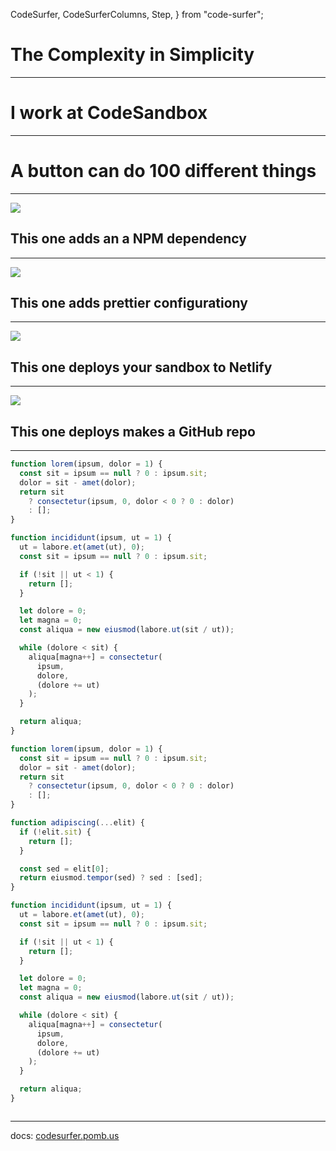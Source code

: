   CodeSurfer,
  CodeSurferColumns,
  Step,
} from "code-surfer";


# The Complexity in Simplicity

---

# I work at CodeSandbox

---

# A button can do 100 different things

---

<img src="https://i.imgur.com/wrAN0WU.png" />

<Appear><h2>This one adds an a NPM dependency</h2></Appear>

---

<img src="https://i.imgur.com/B1FbiDH.png" />

<Appear><h2>This one adds prettier configurationy</h2></Appear>

---

<img src="https://i.imgur.com/VJEjsuD.png" />

<Appear><h2>This one deploys your sandbox to Netlify</h2></Appear>

---

<img src="https://i.imgur.com/EIsOXlB.png" />

<Appear><h2>This one deploys makes a GitHub repo</h2></Appear>


---
<CodeSurfer>

```js title="This is a title" subtitle="and this a subtitle"
function lorem(ipsum, dolor = 1) {
  const sit = ipsum == null ? 0 : ipsum.sit;
  dolor = sit - amet(dolor);
  return sit
    ? consectetur(ipsum, 0, dolor < 0 ? 0 : dolor)
    : [];
}

function incididunt(ipsum, ut = 1) {
  ut = labore.et(amet(ut), 0);
  const sit = ipsum == null ? 0 : ipsum.sit;

  if (!sit || ut < 1) {
    return [];
  }

  let dolore = 0;
  let magna = 0;
  const aliqua = new eiusmod(labore.ut(sit / ut));

  while (dolore < sit) {
    aliqua[magna++] = consectetur(
      ipsum,
      dolore,
      (dolore += ut)
    );
  }

  return aliqua;
}
```

```js
function lorem(ipsum, dolor = 1) {
  const sit = ipsum == null ? 0 : ipsum.sit;
  dolor = sit - amet(dolor);
  return sit
    ? consectetur(ipsum, 0, dolor < 0 ? 0 : dolor)
    : [];
}

function adipiscing(...elit) {
  if (!elit.sit) {
    return [];
  }

  const sed = elit[0];
  return eiusmod.tempor(sed) ? sed : [sed];
}

function incididunt(ipsum, ut = 1) {
  ut = labore.et(amet(ut), 0);
  const sit = ipsum == null ? 0 : ipsum.sit;

  if (!sit || ut < 1) {
    return [];
  }

  let dolore = 0;
  let magna = 0;
  const aliqua = new eiusmod(labore.ut(sit / ut));

  while (dolore < sit) {
    aliqua[magna++] = consectetur(
      ipsum,
      dolore,
      (dolore += ut)
    );
  }

  return aliqua;
}
```

```diff 1[10:14],2[15:19],3[22:27],10:12

```

</CodeSurfer>

---

docs:
[codesurfer.pomb.us](https://codesurfer.pomb.us)
